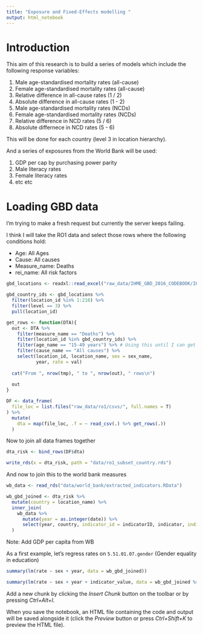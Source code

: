 ```yaml
---
title: "Exposure and Fixed-Effects modelling "
output: html_notebook
---
```


# Introduction

This aim of this research is to build a series of models which include the following response variables: 

1. Male age-standardised mortality rates (all-cause)
2. Female age-standardised mortality rates (all-cause)
3. Relative difference in all-cause rates (1 / 2)
4. Absolute difference in all-cause rates (1 - 2) 
5. Male age-standardised mortality rates (NCDs)
6. Female age-standardised mortality rates (NCDs)
7. Relative difference in NCD rates (5 / 6)
8. Absolute differnece in NCD rates (5 - 6)

This will be done for each country (level 3 in location hierarchy). 

And a series of exposures from the World Bank will be used: 

1. GDP per cap by purchasing power parity 
2. Male literacy rates 
3. Female literacy rates 
4. etc etc 

# Loading GBD data 

I'm trying to make a fresh request but currently the server keeps failing. 

I think I will take the RO1 data and select those rows where the following conditions hold:  

* Age: All Ages 
* Cause: All causes 
* Measure_name: Deaths
* rei_name: All risk factors 


```r

gbd_locations <- readxl::read_excel("raw_data/IHME_GBD_2016_CODEBOOK/IHME_GBD_2016_GBD_LOCATION_HIERARCHY_Y2018M04D26.XLSX")

gbd_country_ids <- gbd_locations %>% 
  filter(location_id %in% 1:218) %>% 
  filter(level == 3) %>% 
  pull(location_id)

get_rows <- function(DTA){
  out <- DTA %>% 
    filter(measure_name == "Deaths") %>% 
    filter(location_id %in% gbd_country_ids) %>% 
    filter(age_name == "15-49 years") %>% # Using this until I can get more appropriate data 
    filter(cause_name == "All causes") %>% 
    select(location_id, location_name, sex = sex_name, 
           year, rate = val) 
  
  cat("From ", nrow(tmp), " to ", nrow(out), " rows\n")
  
  out
}

DF <- data_frame(
  file_loc = list.files("raw_data/ro1/csvs/", full.names = T)
) %>% 
  mutate(
    dta = map(file_loc, .f = ~ read_csv(.) %>% get_rows(.))
  )

```

Now to join all data frames together 


```r
dta_risk <- bind_rows(DF$dta)

write_rds(x = dta_risk, path = "data/ro1_subset_country.rds")
```


And now to join this to the world bank measures 

```r
wb_data <- read_rds("data/world_bank/extracted_indicators.RData")

```


```r
wb_gbd_joined <- dta_risk %>%
  mutate(country = location_name) %>% 
  inner_join(
    wb_data %>% 
      mutate(year = as.integer(date)) %>% 
      select(year, country, indicator_id = indicatorID, indicator, indicator_value = value) 
  ) 

```

Note: Add GDP per capita from WB

As a first example, let's regress rates on `5.51.01.07.gender` (Gender equality in education)

```r
summary(lm(rate ~ sex + year, data = wb_gbd_joined))

summary(lm(rate ~ sex + year + indicator_value, data = wb_gbd_joined %>% filter(indicator_id == "5.51.01.07.gender")))

```
Add a new chunk by clicking the *Insert Chunk* button on the toolbar or by pressing *Ctrl+Alt+I*.

When you save the notebook, an HTML file containing the code and output will be saved alongside it (click the *Preview* button or press *Ctrl+Shift+K* to preview the HTML file).
